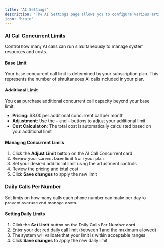```yaml
---
title: 'AI Settings'
description: 'The AI Settings page allows you to configure various artificial intelligence features and manage AI agent behavior limits to optimize performance and control costs.'
icon: 'brain'
---
```

### AI Call Concurrent Limits

Control how many AI calls can run simultaneously to manage system resources and costs.


#### Base Limit
Your base concurrent call limit is determined by your subscription plan. This represents the number of simultaneous AI calls included in your plan.

#### Additional Limit
You can purchase additional concurrent call capacity beyond your base limit:

- **Pricing**: $8.00 per additional concurrent call per month
- **Adjustment**: Use the `-` and `+` buttons to adjust your additional limit
- **Cost Calculation**: The total cost is automatically calculated based on your additional limit

#### Managing Concurrent Limits

1. Click the **Adjust Limit** button on the AI Call Concurrent card
2. Review your current base limit from your plan
3. Set your desired additional limit using the adjustment controls
4. Review the pricing and total cost
5. Click **Save changes** to apply the new limit

### Daily Calls Per Number

Set limits on how many calls each phone number can make per day to prevent overuse and manage costs.

#### Setting Daily Limits

1. Click the **Set Limit** button on the Daily Calls Per Number card
2. Enter your desired daily call limit (between 1 and the maximum allowed)
3. The system will validate that your limit is within acceptable ranges
4. Click **Save changes** to apply the new daily limit

